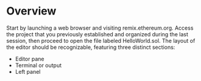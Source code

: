 # Overview

Start by launching a web browser and visiting remix.ethereum.org. Access the project that you previously established and organized during the last session, then proceed to open the file labeled HelloWorld.sol. The layout of the editor should be recognizable, featuring three distinct sections:

-   Editor pane
-   Terminal or output
-   Left panel